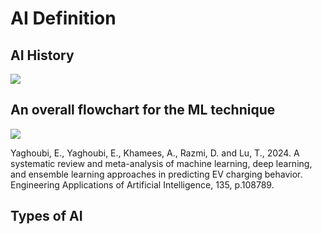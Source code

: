 # AI Definition

## AI History

![](AI development.png)

## An overall flowchart for the ML technique
![](An overall flowchart for the ML technique.jpg)

Yaghoubi, E., Yaghoubi, E., Khamees, A., Razmi, D. and Lu, T., 2024. A systematic review and meta-analysis of machine learning, deep learning, and ensemble learning approaches in predicting EV charging behavior. Engineering Applications of Artificial Intelligence, 135, p.108789.

## Types of AI
